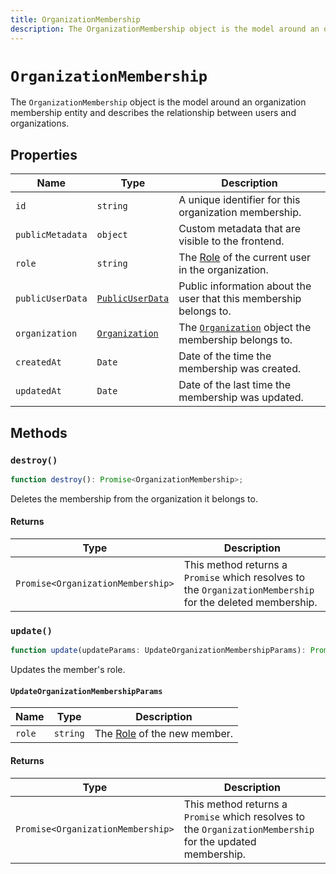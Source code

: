 ---
title: OrganizationMembership
description: The OrganizationMembership object is the model around an organization membership entity and describes the relationship between users and organizations.
---

# `OrganizationMembership`

The `OrganizationMembership` object is the model around an organization membership entity and describes the relationship between users and organizations.

## Properties

| Name | Type | Description |
| --- | --- | --- |
| `id` | `string` | A unique identifier for this organization membership. |
| `publicMetadata` | `object` | Custom metadata that are visible to the frontend. |
| `role` | `string` | The [Role](/docs/organizations/roles-permissions) of the current user in the organization. |
| `publicUserData` | [`PublicUserData`](/docs/references/javascript/types/public-user-data) | Public information about the user that this membership belongs to. |
| `organization` | [`Organization`](/docs/references/javascript/organization/organization) | The [`Organization`](/docs/references/javascript/organization/organization) object the membership belongs to. |
| `createdAt` | `Date` | Date of the time the membership was created. |
| `updatedAt` | `Date` | Date of the last time the membership was updated. |

## Methods

### `destroy()`

```typescript
function destroy(): Promise<OrganizationMembership>;
```

Deletes the membership from the organization it belongs to.

#### Returns

| Type | Description |
| --- | --- |
| `Promise<OrganizationMembership>` | This method returns a `Promise` which resolves to the `OrganizationMembership` for the deleted membership. |

### `update()`

```typescript
function update(updateParams: UpdateOrganizationMembershipParams): Promise<OrganizationMembership>;
```

Updates the member's role.

#### `UpdateOrganizationMembershipParams`

| Name | Type | Description |
| --- | --- | --- |
| `role` | `string` | The [Role](/docs/organizations/roles-permissions) of the new member. |

#### Returns

| Type | Description |
| --- | --- |
| `Promise<OrganizationMembership>` | This method returns a `Promise` which resolves to the `OrganizationMembership` for the updated membership. |
